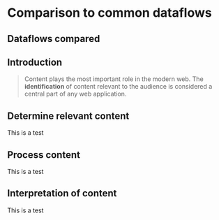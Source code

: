 # Comparison to common dataflows

## Dataflows compared

<DataflowComparison />

## Introduction

> Content plays the most important role in the modern web. The
> **identification** of content relevant to the audience is considered a central
> part of any web application.

## Determine relevant content

This is a test

## Process content

This is a test

## Interpretation of content

This is a test
